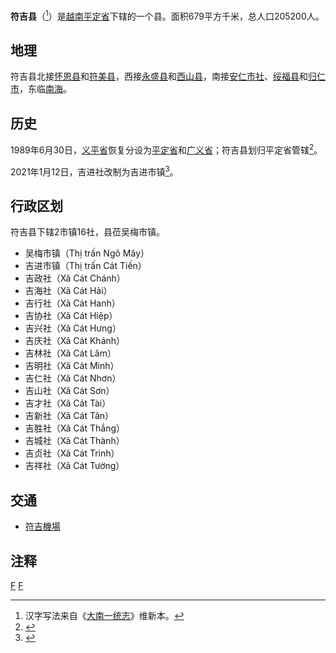 {{Infobox Settlement
|name                   = 符吉县
|settlement_type        = 县
|official_name          = 
|other_name             = 
|native_name            = {{lang|vi|Huyện Phù Cát}}
|nickname               = 
|motto                  = 
|image_skyline          = Một góc thị trấn Ngô Mây, Phù Cát.JPG
|imagesize              = 
|image_caption          = 
|image_flag             = 
|flag_size              = 
|image_seal             = 
|seal_size              = 
|image_shield           = 
|shield_size            = 
|image_blank_emblem     = 
|blank_emblem_size      = 
|image_map              = {{Infobox mapframe|frame-width=250|zoom=10}}
|mapsize                = 
|map_caption            = 
|image_map1             = 
|mapsize1               = 
|map_caption1           = 
|pushpin_map            = Vietnam
|pushpin_label_position = bottom
|pushpin_map_caption    = 
|pushpin_map1           = 
|pushpin_label_position1= 
|pushpin_map_caption1   = 
|subdivision_type       = 国家
|subdivision_name       = {{flag|Vietnam}}
|subdivision_type1      = [[越南行政区划|省]]
|subdivision_name1      = [[平定省|平定省]]
|subdivision_type2      = 行政区划
|subdivision_name2      = 2市镇16社
|subdivision_type3      = 
|subdivision_name3      = 
|seat_type              = 县莅
|seat                   = {{link-vi|吴梅市镇|Ngô Mây (thị trấn)}}
|government_type        = 
|leader_title           = 
|leader_name            = 
|leader_title1          = 
|leader_name1           = 
|established_title      = 
|established_date       = 
|area_magnitude         = 
|unit_pref              = 
|area_footnotes         = 
|area_total_km2         = 679
|area_land_km2          = 
|area_water_km2         = 
|area_water_percent     = 
|area_urban_km2         = 
|area_metro_km2         = 
|population_as_of       = 
|population_footnotes   = 
|population_note        = 
|population_total       = 205200
|population_density_km2 = auto
|population_metro             = 
|population_density_metro_km2 = 
|population_urban             = 
|population_density_urban_km2 = 
|timezone               = [[越南标准时间|越南标准时间]]
|utc_offset             = +7
|elevation_footnotes    = 
|elevation_m            = 
|coor_type              = 
|coordinates            = 
|postal_code_type       = 
|postal_code            = 
|area_code              = 
|website                = [https://phucat.binhdinh.gov.vn 符吉县电子信息门户网站]
|footnotes              = 
}}
'''符吉县'''（{{vie|v='''Huyện Phù Cát'''|hn=縣符吉}}<ref>汉字写法来自《[[大南一统志|大南一统志]]》维新本。</ref>）是[[越南|越南]][[平定省|平定省]]下辖的一个县。面积679平方千米，总人口205200人。

==地理==
符吉县北接[[怀恩县|怀恩县]]和[[符美县|符美县]]，西接[[永盛县_(平定省)|永盛县]]和[[西山县|西山县]]，南接[[安仁市社|安仁市社]]、[[绥福县|绥福县]]和[[归仁市|归仁市]]，东临[[南海|南海]]。

==历史==
1989年6月30日，[[义平省|义平省]]恢复分设为[[平定省|平定省]]和[[广义省|广义省]]；符吉县划归平定省管辖<ref>{{Cite web |url=https://thuvienphapluat.vn/van-ban/Bo-may-hanh-chinh/Nghi-quyet-phan-vach-dai-gioi-hanh-chinh-cua-cac-tinh-Nghia-Binh-Phu-Khanh-va-Binh-Tri-Thien-42792.aspx |title=Nghị quyết về việc phân vạch đại giới hành chính của các tỉnh Nghĩa Bình, Phú Khánh và Bình Trị Thiên do Quốc hội ban hành |access-date=2020-04-30 |archive-date=2020-04-15 |archive-url=https://web.archive.org/web/20200415221120/https://thuvienphapluat.vn/van-ban/Bo-may-hanh-chinh/Nghi-quyet-phan-vach-dai-gioi-hanh-chinh-cua-cac-tinh-Nghia-Binh-Phu-Khanh-va-Binh-Tri-Thien-42792.aspx |dead-url=no }}</ref>。

2021年1月12日，吉进社改制为吉进市镇<ref>{{Cite web |url=https://luatvietnam.vn/co-cau-to-chuc/nghi-quyet-1188-nq-ubtvqh14-thanh-lap-thi-tran-cat-tien-phu-cat-tinh-binh-dinh-197431-d1.html |title=Nghị quyết 1188/NQ-UBTVQH14 thành lập thị trấn Cát Tiến, Phù Cát, tỉnh Bình Định |access-date=2021-01-23 |archive-date=2021-02-04 |archive-url=https://web.archive.org/web/20210204124936/https://luatvietnam.vn/co-cau-to-chuc/nghi-quyet-1188-nq-ubtvqh14-thanh-lap-thi-tran-cat-tien-phu-cat-tinh-binh-dinh-197431-d1.html |dead-url=no }}</ref>。

==行政区划==
符吉县下辖2市镇16社，县莅吴梅市镇。
*吴梅市镇（Thị trấn Ngô Mây）
*吉进市镇（Thị trấn Cát Tiến）
*吉政社（Xã Cát Chánh）
*吉海社（Xã Cát Hải）
*吉行社（Xã Cát Hanh）
*吉协社（Xã Cát Hiệp）
*吉兴社（Xã Cát Hưng）
*吉庆社（Xã Cát Khánh）
*吉林社（Xã Cát Lâm）
*吉明社（Xã Cát Minh）
*吉仁社（Xã Cát Nhơn）
*吉山社（Xã Cát Sơn）
*吉才社（Xã Cát Tài）
*吉新社（Xã Cát Tân）
*吉胜社（Xã Cát Thắng）
*吉城社（Xã Cát Thành）
*吉贞社（Xã Cát Trinh）
*吉祥社（Xã Cát Tường）

==交通==
*[[符吉機場|符吉機場]]

==注释==
{{reflist}}
{{平定省行政区划}}
{{越南南中部之县市镇区域划分}}

[[Category:平定省|F]]
[[Category:越南县份|F]]